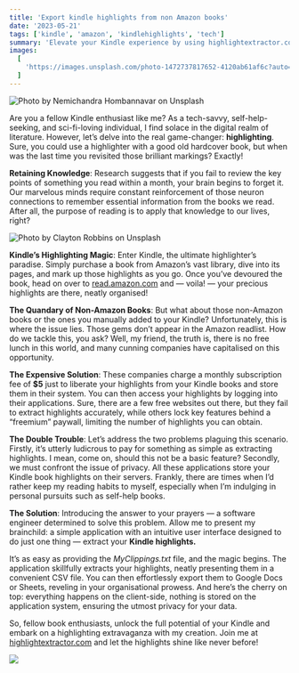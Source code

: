 ```yaml
---
title: 'Export kindle highlights from non Amazon books'
date: '2023-05-21'
tags: ['kindle', 'amazon', 'kindlehighlights', 'tech']
summary: 'Elevate your Kindle experience by using highlightextractor.com for efficent highlighting and exporting to various formats which can help you retain those highlights.'
images:
  [
    'https://images.unsplash.com/photo-1472737817652-4120ab61af6c?auto=format&fit=crop&w=1161&q=80',
  ]
---
```


![Photo by [Nemichandra Hombannavar](https://unsplash.com/@nemichandra?utm_source=medium&utm_medium=referral) on [Unsplash](https://unsplash.com?utm_source=medium&utm_medium=referral)](https://images.unsplash.com/photo-1472737817652-4120ab61af6c?auto=format&fit=crop&w=1161&q=80)

Are you a fellow Kindle enthusiast like me? As a tech-savvy, self-help-seeking, and sci-fi-loving individual, I find solace in the digital realm of literature. However, let’s delve into the real game-changer: **highlighting**. Sure, you could use a highlighter with a good old hardcover book, but when was the last time you revisited those brilliant markings? Exactly!

**Retaining Knowledge**: Research suggests that if you fail to review the key points of something you read within a month, your brain begins to forget it. Our marvelous minds require constant reinforcement of those neuron connections to remember essential information from the books we read. After all, the purpose of reading is to apply that knowledge to our lives, right?

![Photo by [Clayton Robbins](https://unsplash.com/@claytonrobbins?utm_source=medium&utm_medium=referral) on [Unsplash](https://unsplash.com?utm_source=medium&utm_medium=referral)](https://cdn-images-1.medium.com/max/12000/0*8wLiby2jA3qCgoeD)

**Kindle’s Highlighting Magic**: Enter Kindle, the ultimate highlighter’s paradise. Simply purchase a book from Amazon’s vast library, dive into its pages, and mark up those highlights as you go. Once you’ve devoured the book, head on over to [read.amazon.com](https://read.amazon.com/) and — voila! — your precious highlights are there, neatly organised!

**The Quandary of Non-Amazon Books**: But what about those non-Amazon books or the ones you manually added to your Kindle? Unfortunately, this is where the issue lies. Those gems don’t appear in the Amazon readlist. How do we tackle this, you ask? Well, my friend, the truth is, there is no free lunch in this world, and many cunning companies have capitalised on this opportunity.

**The Expensive Solution**: These companies charge a monthly subscription fee of **$5** just to liberate your highlights from your Kindle books and store them in their system. You can then access your highlights by logging into their applications. Sure, there are a few free websites out there, but they fail to extract highlights accurately, while others lock key features behind a “freemium” paywall, limiting the number of highlights you can obtain.

**The Double Trouble**: Let’s address the two problems plaguing this scenario. Firstly, it’s utterly ludicrous to pay for something as simple as extracting highlights. I mean, come on, should this not be a basic feature? Secondly, we must confront the issue of privacy. All these applications store your Kindle book highlights on their servers. Frankly, there are times when I’d rather keep my reading habits to myself, especially when I’m indulging in personal pursuits such as self-help books.

**The Solution**: Introducing the answer to your prayers — a software engineer determined to solve this problem. Allow me to present my brainchild: a simple application with an intuitive user interface designed to do just one thing — extract your **Kindle highlights.**

It’s as easy as providing the _MyClippings.txt_ file, and the magic begins. The application skillfully extracts your highlights, neatly presenting them in a convenient CSV file. You can then effortlessly export them to Google Docs or Sheets, reveling in your organisational prowess. And here’s the cherry on top: everything happens on the client-side, nothing is stored on the application system, ensuring the utmost privacy for your data.

So, fellow book enthusiasts, unlock the full potential of your Kindle and embark on a highlighting extravaganza with my creation. Join me at [highlightextractor.com](https://www.highlightextractor.com/) and let the highlights shine like never before!

![](https://cdn-images-1.medium.com/max/2000/1*RHHt25op0359OrAtxfcb6A.png)
